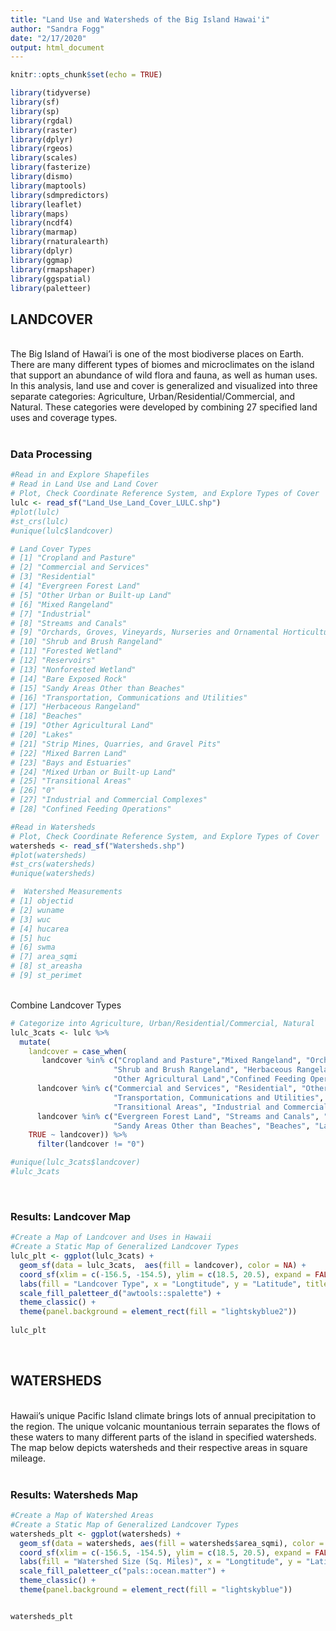 ```yaml
---
title: "Land Use and Watersheds of the Big Island Hawai'i"
author: "Sandra Fogg"
date: "2/17/2020"
output: html_document
---
```


```r
knitr::opts_chunk$set(echo = TRUE)
```

```r
library(tidyverse)
library(sf)
library(sp)
library(rgdal)
library(raster)
library(dplyr)
library(rgeos)
library(scales)
library(fasterize)
library(dismo)
library(maptools)
library(sdmpredictors)
library(leaflet)
library(maps)
library(ncdf4)
library(marmap)
library(rnaturalearth)
library(dplyr)
library(ggmap)
library(rmapshaper)
library(ggspatial)
library(paletteer)
```
## LANDCOVER
<br>
The Big Island of Hawai'i is one of the most biodiverse places on Earth. There are many different types of biomes and microclimates on the island that support an abundance of wild flora and fauna, as well as human uses. In this analysis, land use and cover is generalized and visualized into three separate categories: Agriculture, Urban/Residential/Commercial, and Natural. These categories were developed by combining 27 specified land uses and coverage types.
<br>
<br>

### Data Processing
```r
#Read in and Explore Shapefiles
# Read in Land Use and Land Cover
# Plot, Check Coordinate Reference System, and Explore Types of Cover
lulc <- read_sf("Land_Use_Land_Cover_LULC.shp")
#plot(lulc)
#st_crs(lulc)
#unique(lulc$landcover)

# Land Cover Types
# [1] "Cropland and Pasture"                                                     
# [2] "Commercial and Services"                                                  
# [3] "Residential"                                                              
# [4] "Evergreen Forest Land"                                                    
# [5] "Other Urban or Built-up Land"                                             
# [6] "Mixed Rangeland"                                                          
# [7] "Industrial"                                                               
# [8] "Streams and Canals"                                                       
# [9] "Orchards, Groves, Vineyards, Nurseries and Ornamental Horticultural Areas"
# [10] "Shrub and Brush Rangeland"                                                
# [11] "Forested Wetland"                                                         
# [12] "Reservoirs"                                                               
# [13] "Nonforested Wetland"                                                      
# [14] "Bare Exposed Rock"                                                        
# [15] "Sandy Areas Other than Beaches"                                           
# [16] "Transportation, Communications and Utilities"                             
# [17] "Herbaceous Rangeland"                                                     
# [18] "Beaches"                                                                  
# [19] "Other Agricultural Land"                                                  
# [20] "Lakes"                                                                    
# [21] "Strip Mines, Quarries, and Gravel Pits"                                   
# [22] "Mixed Barren Land"                                                        
# [23] "Bays and Estuaries"                                                       
# [24] "Mixed Urban or Built-up Land"                                             
# [25] "Transitional Areas"                                                       
# [26] "0"                                                                        
# [27] "Industrial and Commercial Complexes"                                      
# [28] "Confined Feeding Operations"                                              

#Read in Watersheds
# Plot, Check Coordinate Reference System, and Explore Types of Cover
watersheds <- read_sf("Watersheds.shp")
#plot(watersheds)
#st_crs(watersheds)
#unique(watersheds)

#  Watershed Measurements
# [1] objectid                                                    
# [2] wuname                                                
# [3] wuc                                                             
# [4] hucarea                                                   
# [5] huc                                            
# [6] swma                                                          
# [7] area_sqmi                                                              
# [8] st_areasha                                                     
# [9] st_perimet

```


<br>
Combine Landcover Types
```r
# Categorize into Agriculture, Urban/Residential/Commercial, Natural
lulc_3cats <- lulc %>% 
  mutate(
    landcover = case_when(
       landcover %in% c("Cropland and Pasture","Mixed Rangeland", "Orchards, Groves, Vineyards, Nurseries and Ornamental Horticultural Areas",
                       "Shrub and Brush Rangeland", "Herbaceous Rangeland", 
                       "Other Agricultural Land","Confined Feeding Operations") ~ "Agriculture",
      landcover %in% c("Commercial and Services", "Residential", "Other Urban or Built-up Land", "Industrial", "Reservoirs",
                       "Transportation, Communications and Utilities", "Strip Mines, Quarries, and Gravel Pits", "Mixed Urban or Built-up Land", 
                       "Transitional Areas", "Industrial and Commercial Complexes") ~ "Urban/Residential/Commercial",
      landcover %in% c("Evergreen Forest Land", "Streams and Canals", "Forested Wetland", "Nonforested Wetland", "Bare Exposed Rock",
                       "Sandy Areas Other than Beaches", "Beaches", "Lakes", "Mixed Barren Land", "Bays and Estuaries") ~ "Natural",
    TRUE ~ landcover)) %>% 
      filter(landcover != "0")

#unique(lulc_3cats$landcover)
#lulc_3cats
```
<br>

### Results: Landcover Map

```r
#Create a Map of Landcover and Uses in Hawaii
#Create a Static Map of Generalized Landcover Types
lulc_plt <- ggplot(lulc_3cats) +
  geom_sf(data = lulc_3cats,  aes(fill = landcover), color = NA) +
  coord_sf(xlim = c(-156.5, -154.5), ylim = c(18.5, 20.5), expand = FALSE) +
  labs(fill = "Landcover Type", x = "Longtitude", y = "Latitude", title = "Land Use on the Big Island, Hawai'i") +
  scale_fill_paletteer_d("awtools::spalette") +
  theme_classic() +
  theme(panel.background = element_rect(fill = "lightskyblue2")) 
 
lulc_plt

```
<br>

## WATERSHEDS

<br>
Hawaii's unique Pacific Island climate brings lots of annual precipitation to the region. The unique volcanic mountanious terrain separates the flows of these waters to many different parts of the island in specified watersheds. The map below depicts watersheds and their respective areas in square mileage.
<br>
<br>

### Results: Watersheds Map

```r
#Create a Map of Watershed Areas
#Create a Static Map of Generalized Landcover Types
watersheds_plt <- ggplot(watersheds) +
  geom_sf(data = watersheds, aes(fill = watersheds$area_sqmi), color = "black") +
  coord_sf(xlim = c(-156.5, -154.5), ylim = c(18.5, 20.5), expand = FALSE) +
  labs(fill = "Watershed Size (Sq. Miles)", x = "Longtitude", y = "Latitude", title = "Watersheds on the Big Island Hawai'i") +
  scale_fill_paletteer_c("pals::ocean.matter") +
  theme_classic() +
  theme(panel.background = element_rect(fill = "lightskyblue")) 


watersheds_plt
```

